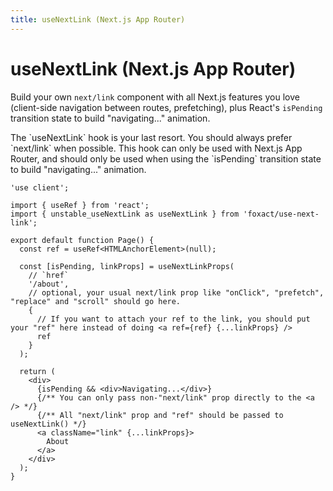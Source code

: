 ```yaml
---
title: useNextLink (Next.js App Router)
---
```


# useNextLink (Next.js App Router)


<ExportMetaInfo />

Build your own `next/link` component with all Next.js features you love (client-side navigation between routes, prefetching), plus React's `isPending` transition state to build "navigating..." animation.


<Callout type="warning" emoji="⚠️">
The `useNextLink` hook is your last resort. You should always prefer `next/link` when possible. This hook can only be used with Next.js App Router, and should only be used when using the `isPending` transition state to build "navigating..." animation.
</Callout>

```tsx
'use client';

import { useRef } from 'react';
import { unstable_useNextLink as useNextLink } from 'foxact/use-next-link';

export default function Page() {
  const ref = useRef<HTMLAnchorElement>(null);

  const [isPending, linkProps] = useNextLinkProps(
    // `href`
    '/about',
    // optional, your usual next/link prop like "onClick", "prefetch", "replace" and "scroll" should go here.
    {
      // If you want to attach your ref to the link, you should put your "ref" here instead of doing <a ref={ref} {...linkProps} />
      ref
    }
  );

  return (
    <div>
      {isPending && <div>Navigating...</div>}
      {/** You can only pass non-"next/link" prop directly to the <a /> */}
      {/** All "next/link" prop and "ref" should be passed to useNextLink() */}
      <a className="link" {...linkProps}>
        About
      </a>
    </div>
  );
}
```
